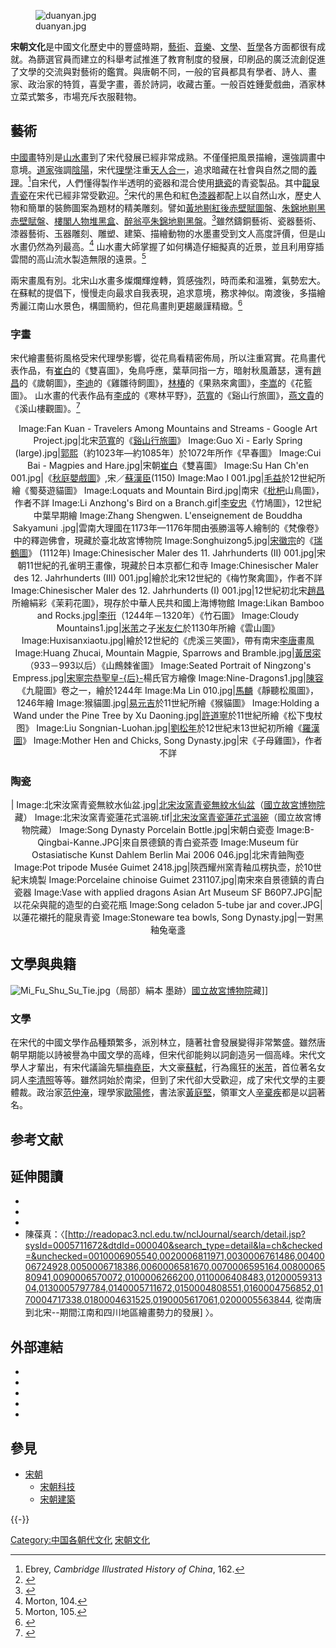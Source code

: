 {{expand|time=2011-12-20}}
[[File:duanyan.jpg|thumb]]

'''宋朝文化'''是中國文化歷史中的豐盛時期，[[藝術|藝術]]、[[音樂|音樂]]、[[文學|文學]]、[[哲學|哲學]]各方面都很有成就。為篩選官員而建立的科舉考試推進了教育制度的發展，印刷品的廣泛流創促進了文學的交流與對藝術的鑑賞。與唐朝不同，一般的官員都具有學者、詩人、畫家、政治家的特質，喜愛字畫，善於詩詞，收藏古董。一般百姓鍾愛戲曲，酒家林立菜式繁多，市場充斥衣服鞋物。

==藝術==
{{See also|中國美術|中國美術史|中國畫|中國陶瓷}}

[[中國畫|中國畫]]特別是[[山水畫|山水畫]]到了宋代發展已經非常成熟。不僅僅把風景描繪，還強調畫中意境。[[道家|道家]]強調[[陰陽|陰陽]]，宋代[[理學|理學]]注重[[天人合一|天人合一]]，追求暗藏在社會與自然之間的[[義理|義理]]。<ref name="ebrey cambridge 162">Ebrey, ''Cambridge Illustrated History of China'', 162.</ref>自宋代，人們懂得製作半透明的瓷器和混合使用[[搪瓷|搪瓷]]的青瓷製品。其中[[龍泉青瓷|龍泉青瓷]]在宋代已經非常受歡迎。<ref>{{cite web|url=http://big5.huaxia.com/zt/zhwh/07-011/593623.html|title=宋代龍泉青瓷鑒別|publisher=華夏經緯網|date=2007-02-09|accessdate=2009-11-10|archive-date=2016-12-18|archive-url=https://web.archive.org/web/20161218135731/http://big5.huaxia.com/zt/zhwh/07-011/593623.html|dead-url=no}}</ref>宋代的黑色和紅色[[漆器|漆器]]都配上以自然山水，歷史人物和簡單的裝飾圖案為題材的精美雕刻。譬如[[黃地剔紅後赤壁賦圖盤|黃地剔紅後赤壁賦圖盤]]、[[朱錦地剔黑赤壁賦盤|朱錦地剔黑赤壁賦盤]]、[[樓閣人物堆黑盒|樓閣人物堆黑盒]]、[[醉翁亭朱錦地剔黑盤|醉翁亭朱錦地剔黑盤]]。<ref>{{cite web|url=http://www.jschina.com.cn/gb/jschina/culture/node19885/node19921/node19925/node20787/userobject1ai1206348.html|title=七千年的光辉历程|publisher=江蘇文化網|date=2006-04-05|accessdate=2009-11-10}}{{dead link|date=2017年12月 |bot=InternetArchiveBot |fix-attempted=yes }}</ref>雖然鑄銅藝術、瓷器藝術、漆器藝術、玉器雕刻、雕塑、建築、描繪動物的水墨畫受到文人高度評價，但是山水畫仍然為列最高。<ref name="morton 104">Morton, 104.</ref> 山水畫大師掌握了如何構造仔細擬真的近景，並且利用穿插雲間的高山流水製造無限的遠景。<ref name="morton 105">Morton, 105.</ref> 

兩宋畫風有別。北宋山水畫多燦爛輝煌轉，質感強烈，時而柔和溫雅，氣勢宏大。在蘇軾的提倡下，慢慢走向最求自我表現，追求意境，務求神似。南渡後，多描繪秀麗江南山水景色，構圖簡約，但花鳥畫則更趨嚴謹精緻。<ref>{{cite web|url=http://big5.huaxia.com/wh/whgb/ghdt/248.html|title=全面發展的宋金遼繪畫|publisher=華夏經緯網|accessdate=2009-11-11|archive-date=2008-10-23|archive-url=https://web.archive.org/web/20081023003655/http://big5.huaxia.com/wh/whgb/ghdt/248.html|dead-url=no}}</ref>

===字畫===
{{See also|崔白|米芾|崔白|范寬|宋徽宗}}

宋代繪畫藝術風格受宋代理學影響，從花鳥看精密佈局，所以注重寫實。花鳥畫代表作品，有[[崔白|崔白]]的《雙喜圖》，兔鳥呼應，葉草同指一方，暗射秋風蕭瑟，還有[[趙昌|趙昌]]的《歲朝圖》，[[李迪|李迪]]的《雞雛待飼圖》，[[林椿|林椿]]的《果熟來禽圖》，[[李嵩|李嵩]]的《花籃圖》。 山水畫的代表作品有[[李成|李成]]的《寒林平野》，[[范寬|范寬]]的《谿山行旅圖》，[[燕文貴|燕文貴]]的《溪山樓觀圖》。<ref>{{cite book
|title=寫給大家的中國美術史|publisher=三聯書店|author=蔣勳}}</ref>

<center><gallery perrow=6>
Image:Fan Kuan - Travelers Among Mountains and Streams - Google Art Project.jpg|北宋[[范寬|范寬]]的《[[谿山行旅圖|谿山行旅圖]]》
Image:Guo Xi - Early Spring (large).jpg|[[郭熙|郭熙]]（約1023年—約1085年）於1072年所作《早春圖》
Image:Cui Bai - Magpies and Hare.jpg|宋朝[[崔白|崔白]]《雙喜圖》
Image:Su Han Ch'en 001.jpg|《[[秋庭嬰戲圖|秋庭嬰戲圖]]》,宋／[[蘇漢臣|蘇漢臣]](1150)
Image:Mao I 001.jpg|[[毛益|毛益]]於12世紀所繪《蜀葵遊貓圖》
Image:Loquats and Mountain Bird.jpg|南宋《[[枇杷|枇杷]]山鳥圖》，作者不詳
Image:Li Anzhong's Bird on a Branch.gif|[[李安忠|李安忠]]《竹鳩圖》，12世紀中葉早期繪
Image:Zhang Shengwen. L'enseignement de Bouddha Sakyamuni .jpg|雲南大理國在1173年—1176年間由張勝溫等人繪制的《梵像卷》中的釋迦佛會，現藏於臺北故宮博物院
Image:Songhuizong5.jpg|[[宋徽宗|宋徽宗]]的《[[瑞鶴圖|瑞鶴圖]]》 (1112年)
Image:Chinesischer Maler des 11. Jahrhunderts (II) 001.jpg|宋朝11世紀的孔雀明王畫像，現藏於日本京都仁和寺
Image:Chinesischer Maler des 12. Jahrhunderts (III) 001.jpg|繪於北宋12世紀的《梅竹聚禽圖》，作者不詳
Image:Chinesischer Maler des 12. Jahrhunderts (I) 001.jpg|12世紀初北宋[[趙昌|趙昌]]所繪絹彩《茉莉花圖》，現存於中華人民共和國上海博物館
Image:Likan Bamboo and Rocks.jpg|[[李衎|李衎]]（1244年－1320年）《竹石圖》
Image:Cloudy Mountains1.jpg|[[米芾|米芾]]之子[[米友仁|米友仁]]於1130年所繪《雲山圖》
Image:Huxisanxiaotu.jpg|繪於12世紀的《虎溪三笑圖》，帶有南宋[[李唐|李唐]]畫風
Image:Huang Zhucai, Mountain Magpie, Sparrows and Bramble.jpg|[[黃居寀|黃居寀]]（933－993以后）《山鷓棘雀圖》
Image:Seated Portrait of Ningzong's Empress.jpg|[[宋寧宗|宋寧宗]][[恭聖皇后|恭聖皇-{后}-]]楊氏官方繪像
Image:Nine-Dragons1.jpg|[[陳容|陳容]]《九龍圖》卷之一，繪於1244年
Image:Ma Lin 010.jpg|[[馬麟|馬麟]]《靜聽松風圖》，1246年繪
Image:猴貓圖.jpg|[[易元吉|易元吉]]於11世紀所繪《猴貓圖》
Image:Holding a Wand under the Pine Tree by Xu Daoning.jpg|[[許道寧|許道寧]]於11世紀所繪《松下曳杖图》
Image:Liu Songnian-Luohan.jpg|[[劉松年|劉松年]]於12世紀末13世紀初所繪《[[羅漢圖|羅漢圖]]》
Image:Mother Hen and Chicks, Song Dynasty.jpg|宋《子母雞圖》，作者不詳
</gallery></center>

===陶瓷===
<center><gallery perrow=5>
|
Image:北宋汝窯青瓷無紋水仙盆.jpg|[[北宋汝窯青瓷無紋水仙盆|北宋汝窯青瓷無紋水仙盆]]（[[國立故宮博物院|國立故宮博物院]]藏）
Image:北宋汝窯青瓷蓮花式溫碗.tif|[[北宋汝窯青瓷蓮花式溫碗|北宋汝窯青瓷蓮花式溫碗]]（國立故宮博物院藏）
Image:Song Dynasty Porcelain Bottle.jpg|宋朝白瓷壺
Image:B-Qingbai-Kanne.JPG|來自景德鎮的青白瓷茶壺
Image:Museum für Ostasiatische Kunst Dahlem Berlin Mai 2006 046.jpg|北宋青鈾陶壺
Image:Pot tripode Musée Guimet 2418.jpg|陝西耀州窯青釉瓜楞执壶，於10世紀末燒製
Image:Porcelaine chinoise Guimet 231107.jpg|南宋來自景德鎮的青白瓷器
Image:Vase with applied dragons Asian Art Museum SF B60P7.JPG|配以花朵與龍的造型的白瓷花瓶
Image:Song celadon 5-tube jar and cover.JPG|以蓮花襯托的龍泉青瓷
Image:Stoneware tea bowls, Song Dynasty.jpg|一對黑釉兔毫盞
</gallery>
</center>

==文學與典籍==
[[File:Mi_Fu_Shu_Su_Tie.jpg|thumb]]（局部）絹本 墨跡）[[國立故宮博物院|國立故宮博物院]]藏]] 
{{See also|中國文學|中國詩歌|宋朝文學}}

===文學===
在宋代的中國文學作品種類繁多，派別林立，隨著社會發展變得非常繁盛。雖然唐朝早期能以詩被譽為中國文學的高峰，但宋代卻能夠以詞創造另一個高峰。宋代文學人才輩出，有宋代議論先驅[[梅堯臣|梅堯臣]]，大文豪[[蘇軾|蘇軾]]，行為瘋狂的[[米芾|米芾]]，首位著名女詞人[[李清照|李清照]]等等。雖然詞始於南梁，但到了宋代卻大受歡迎，成了宋代文學的主要體裁。政治家[[范仲淹|范仲淹]]，理學家[[歐陽修|歐陽修]]，書法家[[黃庭堅|黃庭堅]]，領軍文人[[辛棄疾|辛棄疾]]都是以[[詞_(文學)|詞]]著名。

== 参考文献 ==
{{Reflist}}

==延伸閱讀==
*{{cite book
|title=《中國美術·五代至宋元》
|author=[[薛永年|薛永年]]
|publisher=[[人民大學出版社|人民大學出版社]]
|isbn=7300055117
|date=2004-10-01}}
*{{cite book
|title=《宋代陶瓷紋飾精粹繪錄》
|author=[[李雨蒼|李雨蒼]]     
|publisher=[[上海古籍出版社|上海古籍出版社]]
|isbn=7532538788
|date=2004-09-01}}
*{{cite book
|title=《食在宋朝:舌尖上的大宋風華》
|author=李開周
|isbn=7536055536
|publisher=花城出版社
|date=2009-01-01}}
*陳葆真：〈[http://readopac3.ncl.edu.tw/nclJournal/search/detail.jsp?sysId=0005711672&dtdId=000040&search_type=detail&la=ch&checked=&unchecked=0010006905540,0020006811971,0030006761486,0040006724928,0050006718386,0060006581670,0070006595164,0080006580941,0090006570072,0100006266200,0110006408483,0120005931304,0130005797784,0140005711672,0150004808551,0160004756852,0170004717338,0180004631525,0190005617061,0200005563844, 從南唐到北宋--期間江南和四川地區繪畫勢力的發展] {{Wayback|url=http://readopac3.ncl.edu.tw/nclJournal/search/detail.jsp?sysId=0005711672&dtdId=000040&search_type=detail&la=ch&checked=&unchecked=0010006905540,0020006811971,0030006761486,0040006724928,0050006718386,0060006581670,0070006595164,0080006580941,0090006570072,0100006266200,0110006408483,0120005931304,0130005797784,0140005711672,0150004808551,0160004756852,0170004717338,0180004631525,0190005617061,0200005563844, |date=20190520131655 }}〉。

==外部連結==
{{Commonscat|Art of the Song Dynasty}}
*{{cite web|url=http://www.ssh-h.cn/News_View.asp?NewsID=245|title=宋朝文化|publisher=河北大学宋史研究中心}}{{dead link|date=2017年12月 |bot=InternetArchiveBot |fix-attempted=yes }}
*{{cite web
|url=http://www.artsmia.org/art-of-asia/history/dynasty-sung.cfm
|language=en
|title=宋代藝術
|publisher=明尼蘇達州藝術學院
|access-date=2011-12-20
|archive-url=https://web.archive.org/web/20080907063837/http://www.artsmia.org/art-of-asia/history/dynasty-sung.cfm
|archive-date=2008-09-07
|dead-url=yes
}}
*{{cite web 
 |url=http://www.xabusiness.com/china-resources/song-liao-jin-dynasties-paintings.htm 
 |language=en 
 |title=宋遼金的畫廊 
 |deadurl=yes 
 |archiveurl=https://web.archive.org/web/20070814001341/http://www.xabusiness.com/china-resources/song-liao-jin-dynasties-paintings.htm 
 |archivedate=2007-08-14 
 |access-date=2011-12-20 
 }}
*{{cite web
|url=http://www.metmuseum.org/toah/hd/nsong/hd_nsong.htm
|language=en
|title=北宋藝術
|publisher=大都會美術博物館
|accessdate=2011-12-20
|archive-date=2017-10-10
|archive-url=https://web.archive.org/web/20171010152800/https://www.metmuseum.org/toah/hd/nsong/hd_nsong.htm
|dead-url=no
}}
*{{cite web
|url=http://www.metmuseum.org/toah/hd/nsong/hd_ssong.htm
|language=en
|title=南宋藝術
|publisher=大都會美術博物館}}

== 參見 ==
* [[宋朝|宋朝]]
** [[宋朝科技|宋朝科技]]
** [[宋朝建築|宋朝建築]]

{{-}}
{{宋朝历史事件}}

[[Category:中国各朝代文化|Category:中国各朝代文化]]
[[Category:宋朝文化|]]